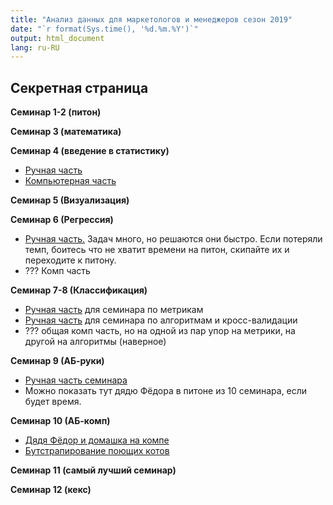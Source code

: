 ```yaml
---
title: "Анализ данных для маркетологов и менеджеров сезон 2019"
date: "`r format(Sys.time(), '%d.%m.%Y')`"
output: html_document
lang: ru-RU
---
```


## Секретная страница

__Семинар 1-2 (питон)__ 


__Семинар 3 (математика)__


__Семинар 4 (введение в статистику)__

* [Ручная часть](https://github.com/FUlyankin/HSE_Data_Culture/blob/master/Intro_to_DS_2019/sem_4_matstat/sem4_matstat.pdf)
* [Компьютерная часть](https://nbviewer.jupyter.org/github/FUlyankin/HSE_Data_Culture/blob/master/Intro_to_DS_2019/sem_4_matstat/sem4_matstat.ipynb)

__Семинар 5 (Визуализация)__


__Семинар 6 (Регрессия)__ 

* [Ручная часть.](https://github.com/FUlyankin/HSE_Data_Culture/blob/master/Intro_to_DS_2019/sem_6_regression/sem_6.pdf) Задач много, но решаются они быстро. Если потеряли темп, боитесь что не хватит времени на питон, скипайте их и переходите к питону. 
* ??? Комп часть 

__Семинар 7-8 (Классификация)__ 

* [Ручная часть](https://github.com/FUlyankin/HSE_Data_Culture/blob/master/Intro_to_DS_2019/sem_7_classification/sem_7.pdf) для семинара по метрикам
* [Ручная часть](https://github.com/FUlyankin/HSE_Data_Culture/blob/master/Intro_to_DS_2019/sem_8_knn_tree/sem_8.pdf) для семинара по алгоритмам и кросс-валидации
* ??? общая комп часть, но на одной из пар упор на метрики, на другой на алгоритмы (наверное)

__Семинар 9 (АБ-руки)__ 

* [Ручная часть семинара](https://github.com/FUlyankin/HSE_Data_Culture/blob/master/Intro_to_DS_2019/sem_9%2610_ABtest/sem9%2610_AB.pdf)
* Можно показать тут дядю Фёдора в питоне из 10 семинара, если будет время. 

__Семинар 10 (АБ-комп)__ 

* [Дядя Фёдор и домашка на компе](https://nbviewer.jupyter.org/github/FUlyankin/HSE_Data_Culture/blob/master/Intro_to_DS_2019/sem_9%2610_ABtest/sem9%2610_ABtest_introduction.ipynb)
* [Бутстрапирование поющих котов](https://nbviewer.jupyter.org/github/FUlyankin/HSE_Data_Culture/blob/master/Intro_to_DS_2019/sem_9%2610_ABtest/sem9%2610_ABtest_bootstrap.ipynb)

__Семинар 11 (самый лучший семинар)__


__Семинар 12 (кекс)__ 




